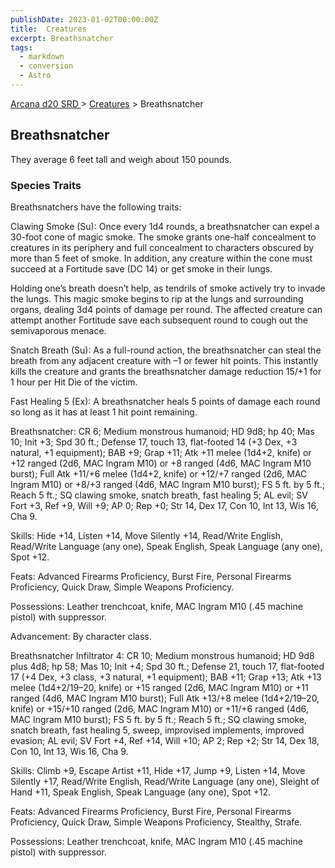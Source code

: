 ```yaml
---
publishDate: 2023-01-02T00:00:00Z
title:  Creatures
excerpt: Breathsnatcher
tags:
  - markdown
  - conversion
  - Astro
---
```


[ Arcana d20 SRD ](/#arcanaD20) > [ Creatures](arcana-d20-srd-creatures-index) > Breathsnatcher

##  Breathsnatcher

They average 6 feet tall and weigh about 150 pounds.

###  Species Traits

Breathsnatchers have the following traits:

Clawing Smoke (Su): Once every 1d4 rounds, a breathsnatcher can expel a
30-foot cone of magic smoke. The smoke grants one-half concealment to
creatures in its periphery and full concealment to characters obscured by more
than 5 feet of smoke. In addition, any creature within the cone must succeed
at a Fortitude save (DC 14) or get smoke in their lungs.

Holding one’s breath doesn’t help, as tendrils of smoke actively try to invade
the lungs. This magic smoke begins to rip at the lungs and surrounding organs,
dealing 3d4 points of damage per round. The affected creature can attempt
another Fortitude save each subsequent round to cough out the semivaporous
menace.

Snatch Breath (Su): As a full-round action, the breathsnatcher can steal the
breath from any adjacent creature with –1 or fewer hit points. This instantly
kills the creature and grants the breathsnatcher damage reduction 15/+1 for 1
hour per Hit Die of the victim.

Fast Healing 5 (Ex): A breathsnatcher heals 5 points of damage each round so
long as it has at least 1 hit point remaining.

Breathsnatcher: CR 6; Medium monstrous humanoid; HD 9d8; hp 40; Mas 10; Init
+3; Spd 30 ft.; Defense 17, touch 13, flat-footed 14 (+3 Dex, +3 natural, +1
equipment); BAB +9; Grap +11; Atk +11 melee (1d4+2, knife) or +12 ranged (2d6,
MAC Ingram M10) or +8 ranged (4d6, MAC Ingram M10 burst); Full Atk +11/+6
melee (1d4+2, knife) or +12/+7 ranged (2d6, MAC Ingram M10) or +8/+3 ranged
(4d6, MAC Ingram M10 burst); FS 5 ft. by 5 ft.; Reach 5 ft.; SQ clawing smoke,
snatch breath, fast healing 5; AL evil; SV Fort +3, Ref +9, Will +9; AP 0; Rep
+0; Str 14, Dex 17, Con 10, Int 13, Wis 16, Cha 9.

Skills: Hide +14, Listen +14, Move Silently +14, Read/Write English,
Read/Write Language (any one), Speak English, Speak Language (any one), Spot
+12.

Feats: Advanced Firearms Proficiency, Burst Fire, Personal Firearms
Proficiency, Quick Draw, Simple Weapons Proficiency.

Possessions: Leather trenchcoat, knife, MAC Ingram M10 (.45 machine pistol)
with suppressor.

Advancement: By character class.

Breathsnatcher Infiltrator 4: CR 10; Medium monstrous humanoid; HD 9d8 plus
4d8; hp 58; Mas 10; Init +4; Spd 30 ft.; Defense 21, touch 17, flat-footed 17
(+4 Dex, +3 class, +3 natural, +1 equipment); BAB +11; Grap +13; Atk +13 melee
(1d4+2/19–20, knife) or +15 ranged (2d6, MAC Ingram M10) or +11 ranged (4d6,
MAC Ingram M10 burst); Full Atk +13/+8 melee (1d4+2/19–20, knife) or +15/+10
ranged (2d6, MAC Ingram M10) or +11/+6 ranged (4d6, MAC Ingram M10 burst); FS
5 ft. by 5 ft.; Reach 5 ft.; SQ clawing smoke, snatch breath, fast healing 5,
sweep, improvised implements, improved evasion; AL evil; SV Fort +4, Ref +14,
Will +10; AP 2; Rep +2; Str 14, Dex 18, Con 10, Int 13, Wis 16, Cha 9.

Skills: Climb +9, Escape Artist +11, Hide +17, Jump +9, Listen +14, Move
Silently +17, Read/Write English, Read/Write Language (any one), Sleight of
Hand +11, Speak English, Speak Language (any one), Spot +12.

Feats: Advanced Firearms Proficiency, Burst Fire, Personal Firearms
Proficiency, Quick Draw, Simple Weapons Proficiency, Stealthy, Strafe.

Possessions: Leather trenchcoat, knife, MAC Ingram M10 (.45 machine pistol)
with suppressor.

